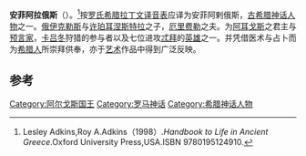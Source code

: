 {{expand|time=2013-10-15T04:19:07+00:00}}
{{Infobox deity|type=Greek
| image =Amfiaros, Nordisk familjebok.png
| caption =安菲阿拉俄斯的艺术形象
| name =安菲阿拉俄斯
| consort =[[厄里费勒|厄里费勒]]
| father = [[俄伊克勒斯|俄伊克勒斯]]
| mother = [[许珀耳涅斯特拉|许珀耳涅斯特拉]]
|script_name=古希腊语|script=Ἀμφιάραος \ Ἀμφιάρεως|battles=[[七将攻忒拜|七将攻忒拜]]}}
'''安菲阿拉俄斯'''（{{lang-en|Amphiaraus}}）。<ref>Lesley Adkins,Roy A.Adkins（1998）.''Handbook to Life in Ancient Greece''.Oxford University Press,USA.ISBN 9780195124910.</ref>按[[罗氏希腊拉丁文译音表|罗氏希腊拉丁文译音表]]应译为安菲阿剌俄斯，[[古希腊神话|古希腊神话]][[人物|人物]]之一。[[俄伊克勒斯|俄伊克勒斯]]与[[许珀耳涅斯特拉|许珀耳涅斯特拉]]之子，[[厄里费勒|厄里费勒]]之夫。为[[阿耳戈斯|阿耳戈斯]]之君主与[[预言家|预言家]]，[[卡吕冬|卡吕冬]]狩猎的参与者以及七位进攻[[忒拜|忒拜]]的[[英雄|英雄]]之一。并凭借医术与占卜而为[[希腊人|希腊人]]所崇拜供奉，亦于[[艺术|艺术]]作品中得到广泛反映。

== 参考 ==
{{reflist}}
{{Commons category|安菲阿拉俄斯}}

{{Authority control}}
{{古希腊}}

[[Category:阿尔戈斯国王|Category:阿尔戈斯国王]]
[[Category:罗马神话|Category:罗马神话]]
[[Category:希腊神话人物|Category:希腊神话人物]]